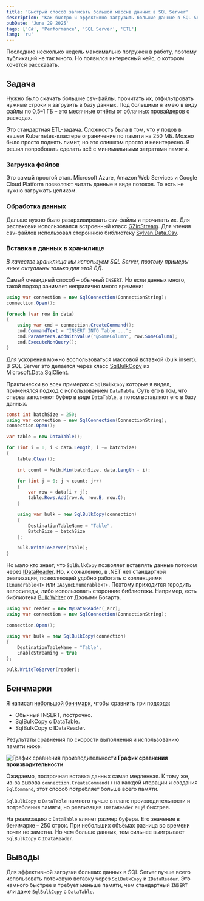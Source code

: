 ```yaml
---
title: 'Быстрый способ записать большой массив данных в SQL Server'
description: 'Как быстро и эффективно загрузить большие данные в SQL Server: сравнение обычного INSERT, SqlBulkCopy с DataTable и IDataReader.'
pubDate: 'June 29 2025'
tags: ['C#', 'Performance', 'SQL Server', 'ETL']
lang: 'ru'
---
```



Последние несколько недель максимально погружен в работу, поэтому публикаций не так много. Но появился интересный кейс, о котором хочется рассказать.

## Задача

Нужно было скачать большие csv-файлы, прочитать их, отфильтровать нужные строки и загрузить в базу данных. Под большими я имею в виду файлы по 0,5–1 ГБ – это месячные отчёты от облачных провайдеров о расходах.

Это стандартная ETL-задача. Сложность была в том, что у подов в нашем Kubernetes-кластере ограничение по памяти на 250 МБ. Можно было просто поднять лимит, но это слишком просто и неинтересно. Я решил попробовать сделать всё с минимальными затратами памяти.

### Загрузка файлов

Это самый простой этап. Microsoft Azure, Amazon Web Services и Google Cloud Platform позволяют читать данные в виде потоков. То есть не нужно загружать целиком.

### Обработка данных

Дальше нужно было разархивировать csv-файлы и прочитать их. Для распаковки использовался встроенный класс [GZipStream](https://learn.microsoft.com/en-us/dotnet/api/system.io.compression.gzipstream). Для чтения csv-файлов использовал стороннюю библиотеку [Sylvan.Data.Csv](https://github.com/MarkPflug/Sylvan/blob/main/docs/Csv/Sylvan.Data.Csv.md).

### Вставка в данных в хранилище

*В качестве хранилища мы используем SQL Server, поэтому примеры ниже актуальны только для этой БД.*

Самый очевидный способ – обычный `INSERT`. Но если данных много, такой подход занимает неприлично много времени: 

``` cs
using var connection = new SqlConnection(ConnectionString);  
connection.Open();

foreach (var row in data)  
{  
    using var cmd = connection.CreateCommand();  
    cmd.CommandText = "INSERT INTO Table ...";  
    cmd.Parameters.AddWithValue("@SomeColumn", row.SomeColumn);  
    cmd.ExecuteNonQuery();  
}
```

Для ускорения можно воспользоваться массовой вставкой (bulk insert). В SQL Server это делается через класс [SqlBulkCopy](https://learn.microsoft.com/en-us/dotnet/api/microsoft.data.sqlclient.sqlbulkcopy) из Microsoft.Data.SqlClient.

Практически во всех примерах с `SqlBulkCopy` которые я видел, применялся подход с использованием `DataTable`. Суть его в том, что сперва заполняют буфер в виде `DataTable`, а потом вставляют его в базу данных.

``` cs
const int batchSize = 250;  
using var connection = new SqlConnection(ConnectionString);  
connection.Open();

var table = new DataTable();

for (int i = 0; i < data.Length; i += batchSize)  
{  
    table.Clear();

    int count = Math.Min(batchSize, data.Length - i);

    for (int j = 0; j < count; j++)  
    {  
        var row = data[i + j];  
        table.Rows.Add(row.A, row.B, row.C);  
    }

    using var bulk = new SqlBulkCopy(connection)  
    {  
        DestinationTableName = "Table",  
        BatchSize = batchSize  
    };

    bulk.WriteToServer(table);  
}
```

Но мало кто знает, что `SqlBulkCopy` позволяет вставлять данные потоком через [IDataReader](https://learn.microsoft.com/en-us/dotnet/api/system.data.idatareader). Но, к сожалению, в .NET нет стандартной реализации, позволяющей удобно работать с коллекциями `IEnumerable<T>` или `IAsyncEnumerable<T>`. Поэтому приходится городить велосипеды, либо использовать сторонние библиотеки. Например, есть библиотека [Bulk Writer](https://github.com/jbogard/bulk-writer) от Джимми Богарта.

``` cs
using var reader = new MyDataReader(_arr);  
using var connection = new SqlConnection(ConnectionString);

connection.Open();

using var bulk = new SqlBulkCopy(connection)  
{  
    DestinationTableName = "Table",  
    EnableStreaming = true  
};

bulk.WriteToServer(reader);
```

## Бенчмарки

Я написал [небольшой бенчмарк](https://github.com/alexeyfv/DotNetBenchmarks/tree/main/SqlBulkCopy), чтобы сравнить три подхода:  
- Обычный INSERT, построчно.  
- SqlBulkCopy с DataTable.  
- SqlBulkCopy с IDataReader.

Результаты сравнения по скорости выполнения и использованию памяти ниже.

<Image
  src={benchmark}
  alt="График сравнения производительности"
/>
<strong style="text-align: center;">
  График сравнения производительности
</strong>

Ожидаемо, построчная вставка данных самая медленная. К тому же, из-за вызова `connection.CreateCommand()` на каждой итерации и создания `SqlCommand`, этот способ потребляет больше всего памяти.

`SqlBulkCopy` с `DataTable` намного лучше в плане производительности и потребления памяти, но реализация `IDataReader` ещё быстрее. 

На реализацию с `DataTable` влияет размер буфера. Его значение в бенчмарке – 250 строк. При небольших объёмах разница во времени почти не заметна. Но чем больше данных, тем сильнее выигрывает `SqlBulkCopy` с `IDataReader`.

## Выводы

Для эффективной загрузки больших данных в SQL Server лучше всего использовать потоковую вставку через `SqlBulkCopy` и `IDataReader`. Это намного быстрее и требует меньше памяти, чем стандартный `INSERT` или даже `SqlBulkCopy` с `DataTable`.

